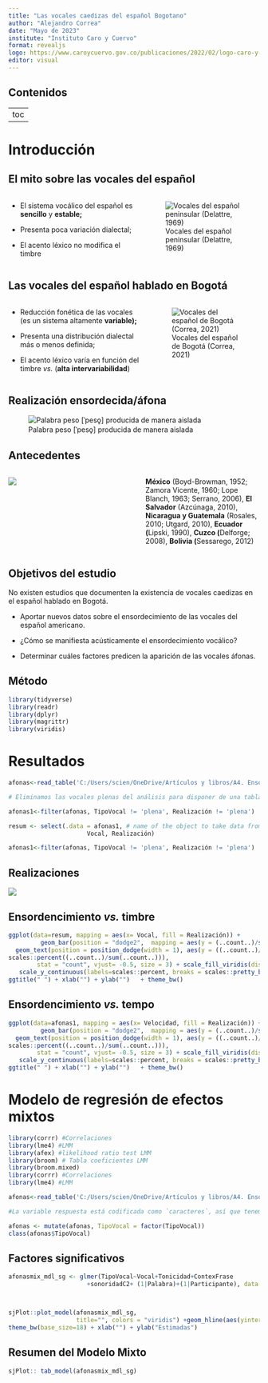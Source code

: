 ```yaml
---
title: "Las vocales caedizas del español Bogotano"
author: "Alejandro Correa"
date: "Mayo de 2023"
institute: "Instituto Caro y Cuervo"
format: revealjs
logo: https://www.caroycuervo.gov.co/publicaciones/2022/02/logo-caro-y-cuervo.png 
editor: visual
---
```


## Contenidos

+:----+
| toc |
+-----+

# Introducción

## El mito sobre las vocales del español

::: columns
::: {.column width="50%"}
-   El sistema vocálico del español es **sencillo** y **estable;**

-   Presenta poca variación dialectal;

-   El acento léxico no modifica el timbre
:::

::: {.column width="45%"}
![Vocales del español peninsular (Delattre, 1969)](imag/espa%C3%B1ol.png)
:::
:::

## Las vocales del español hablado en Bogotá

::: columns
::: {.column width="50%"}
-   Reducción fonética de las vocales (es un sistema altamente **variable);**

-   Presenta una distribución dialectal más o menos definida;

-   El acento léxico varía en función del timbre *vs.* (**alta intervariabilidad**)
:::

::: {.column width="40%"}
![Vocales del español de Bogotá (Correa, 2021)](imag/SVB.png){fig-align="center"}
:::
:::

## Realización ensordecida/áfona

![Palabra peso \[ˈpeso̥\] producida de manera aislada](imag/spektr.png)

## Antecedentes

::: columns
::: {.column width="50%"}
![](imag/Map.png)
:::

::: {.column width="45%"}
**México** (Boyd-Browman, 1952; Zamora Vicente, 1960; Lope Blanch, 1963; Serrano, 2006), **El Salvador** (Azcúnaga, 2010), **Nicaragua y Guatemala** (Rosales, 2010; Utgard, 2010), **Ecuador (**Lipski, 1990), **Cuzco (**Delforge; 2008), **Bolivia (**Sessarego, 2012)
:::
:::

## Objetivos del estudio

No existen estudios que documenten la existencia de vocales caedizas en el español hablado en Bogotá.

-   Aportar nuevos datos sobre el ensordecimiento de las vocales del español americano.

-   ¿Cómo se manifiesta acústicamente el ensordecimiento vocálico?

-   Determinar cuáles factores predicen la aparición de las vocales áfonas.

## Método

```r
library(tidyverse) 
library(readr)
library(dplyr)
library(magrittr)
library(viridis) 
```

# Resultados

```r

afonas<-read_table('C:/Users/scien/OneDrive/Artículos y libros/A4. Ensordecimiento/Estadísticas/textosEnsordecidas.txt', locale = readr::locale(encoding = "windows-1252"))

# Eliminamos las vocales plenas del análisis para disponer de una tabla únicamente con los contextos en que aparecen las ensordecidas.

afonas1<-filter(afonas, TipoVocal != 'plena', Realización != 'plena')

resum <- select(.data = afonas1, # name of the object to take data from
                      Vocal, Realización) 

afonas1<-filter(afonas, TipoVocal != 'plena', Realización != 'plena')
```

## Realizaciones {.scrollable}

![](imag/figura2.png){fig-align="center"}

## Ensordencimiento *vs.* timbre

```r

ggplot(data=resum, mapping = aes(x= Vocal, fill = Realización)) +
         geom_bar(position = "dodge2",  mapping = aes(y = (..count..)/sum(..count..)), stat="count" )+
  geom_text(position = position_dodge(width = 1), aes(y = ((..count..)/sum(..count..)), label = 
scales::percent((..count..)/sum(..count..))), 
        stat = "count", vjust= -0.5, size = 3) + scale_fill_viridis(discrete = TRUE)+
   scale_y_continuous(labels=scales::percent, breaks = scales::pretty_breaks(n = 5)) +
ggtitle(" ") + xlab("") + ylab("")   + theme_bw()
```

## Ensordencimiento *vs.* tempo

```r
ggplot(data=afonas1, mapping = aes(x= Velocidad, fill = Realización)) +
         geom_bar(position = "dodge2",  mapping = aes(y = (..count..)/sum(..count..)), stat="count" )+
  geom_text(position = position_dodge(width = 1), aes(y = ((..count..)/sum(..count..)), label = 
scales::percent((..count..)/sum(..count..))), 
        stat = "count", vjust= -0.5, size = 3) + scale_fill_viridis(discrete = TRUE)+
   scale_y_continuous(labels=scales::percent, breaks = scales::pretty_breaks(n = 5)) +
ggtitle(" ") + xlab("") + ylab("")   + theme_bw()
```

# Modelo de regresión de efectos mixtos

```r
library(corrr) #Correlaciones
library(lme4) #LMM
library(afex) #likelihood ratio test LMM
library(broom) # Tabla coeficientes LMM
library(broom.mixed)
library(corrr) #Correlaciones
library(lme4) #LMM

```

```r

afonas<-read_table('C:/Users/scien/OneDrive/Artículos y libros/A4. Ensordecimiento/Estadísticas/textosEnsordecidas.txt', locale = readr::locale(encoding = "windows-1252"))
```

```r
#La variable respuesta está codificada como `caracteres`, así que tenemos que convertirla en `factor` para implementar los modelos de regresión:

afonas <- mutate(afonas, TipoVocal = factor(TipoVocal))
class(afonas$TipoVocal)
```

## Factores significativos

```r

afonasmix_mdl_sg <- glmer(TipoVocal~Vocal+Tonicidad+ContexFrase
                      +sonoridadC2+ (1|Palabra)+(1|Participante), data = afonas, family='binomial', control = glmerControl(optimizer = 'bobyqa') )



sjPlot::plot_model(afonasmix_mdl_sg,
                   title="", colors = "viridis") +geom_hline(aes(yintercept=0))+
theme_bw(base_size=18) + xlab("") + ylab("Estimadas")

```

## Resumen del Modelo Mixto {.scrollable}

```r

sjPlot:: tab_model(afonasmix_mdl_sg)
```
